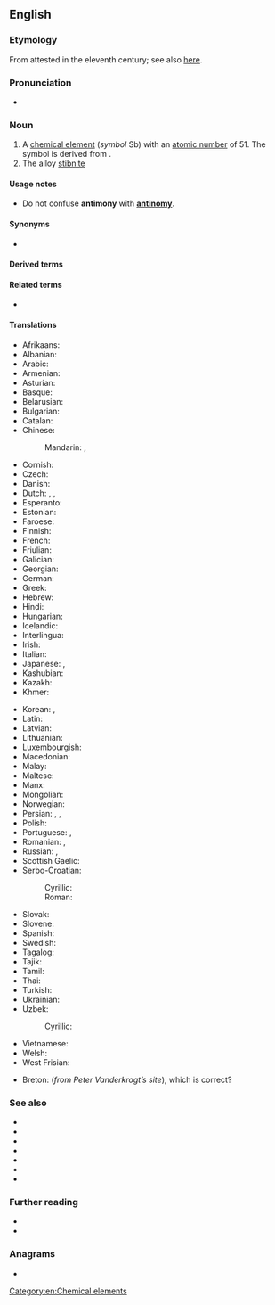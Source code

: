 ==English==
{{elements|Sb|tin|Sn|tellurium|Te}}
{{wikipedia}}

===Etymology===
From {{der|en|ML.|antimonium}} attested in the eleventh century; see also [[w:Antimony#Etymology|here]].

===Pronunciation===
* {{a|UK}} {{IPA|/ˈæn.tɪ.mə.niː/|lang=en}}

===Noun===
{{en-noun|-}}

# A [[chemical element]] (''symbol'' Sb) with an [[atomic number]] of 51. The symbol is derived from {{cog|la|stibium}}.
# The alloy [[stibnite]]

====Usage notes====
* Do not confuse '''antimony''' with '''[[antinomy]]'''.

====Synonyms====
* {{l|en|stibium}}

====Derived terms====
{{der3|antimonate|antimonial|antimonian|antimoniate|antimoniated|antimonic|antimonide|antimonioso-|[[antimonious]], [[antimonous]]|antimonite|[[antimoniuret]], [[antimoniuretted]]|antimony blende|antimony bloom|antimony glance|antimony hydride|antimonyl|[[antimony ocher]], [[antimony ochre]]|antimony oxide|antimony oxysulfide|antimony pentachloride|antimony pentafluoride|antimony pentoxide|[[antimony pentasulfide]], [[antimony pentasulphide]]|antimony quintachloride|antimony sesquioxide|[[antimony sulfide]], [[antimony sulphide]]|antimony tetroxide|antimony triacetate|antimony tribromide|antimony trichloride|antimony trifluoride|antimony trihydride|antimony triiodide|antimony trioxide|antimony triselenide|antimony tritelluride|antimony vermilion|arsenical antimony|black antimony|butter of antimony|crocus of antimony|crude antimony|flowers of antimony|glass of antimony|gray antimony|red antimony|regulus of antimony|saffron of antimony|[[sulfurated antimony]], [[sulphurated antimony]]|[[sulfide of antimony]], [[sulphide of antimony]]|tartarated antimony|[[pentasulfide antimony]], [[pentasulphide antimony]]|triphenylantimony|white antimony|lang=en}}

====Related terms====
* {{l|en|antimonium}}

====Translations====
{{trans-top|chemical element}}
* Afrikaans: {{t|af|antimoon}}
* Albanian: {{t+|sq|antimon}}
* Arabic: {{t|ar|أَنْتِيمُون|m|tr=ʾantimūn}}
* Armenian: {{t+|hy|ծարիր}}
* Asturian: {{t|ast|antimoniu|m}}
* Basque: {{t|eu|antimonioa}}
* Belarusian: {{t|be|сурма́|f}}
* Bulgarian: {{t|bg|антимо́н|m}}
* Catalan: {{t+|ca|antimoni|m}}
* Chinese:
*: Mandarin: {{t+|cmn|銻}}, {{t+|cmn|锑|tr=tī}}
* Cornish: {{t|kw|antymony}}
* Czech: {{t+|cs|antimon|m}}
* Danish: {{t+|da|antimon}}
* Dutch: {{t+|nl|antimonium|n}}, {{t+|nl|antimoon|n}}, {{t+|nl|stibium}}
* Esperanto: {{t+|eo|antimono}}
* Estonian: {{t+|et|antimon}}
* Faroese: {{t|fo|antimon}}
* Finnish: {{t+|fi|antimoni}}
* French: {{t+|fr|antimoine|m}}
* Friulian: {{t|fur|antimoni}}
* Galician: {{t+|gl|antimonio}}
* Georgian: {{t|ka|სტიბიუმი}}
* German: {{t+|de|Antimon|n}}
* Greek: {{t+|el|αντιμόνιο|n}}
* Hebrew: {{t+|he|אנטימון|m|tr=antimón}}
* Hindi: {{t+|hi|अंजन}}
* Hungarian: {{t+|hu|antimon}}
* Icelandic: {{t|is|antímon}}
* Interlingua: {{t|ia|antimonio}}
* Irish: {{t|ga|antamón|m}}
* Italian: {{t+|it|antimonio|m}}
* Japanese: {{t+|ja|アンチモン|tr=anchimon}}, {{t|ja|アンチモニー|tr=anchimonī}}
* Kashubian: {{t|csb|antimón}}
* Kazakh: {{t+|kk|сурьма}}
* Khmer: {{t|km|អង់ទីម៉ាន់|tr=ɑngtiiman}}
{{trans-mid}}
* Korean: {{t+|ko|안티몬}}, {{t|ko|안티모니}}
* Latin: {{t+|la|stibium}}
* Latvian: {{t|lv|antimons}}
* Lithuanian: {{t+|lt|stibis}}
* Luxembourgish: {{t|lb|Antimon}}
* Macedonian: {{t|mk|антимон|m}}
* Malay: {{t|ms|antimoni}}
* Maltese: {{t|mt|antimonju}}
* Manx: {{t|gv|antimoan}}
* Mongolian: {{t+|mn|будаг}}
* Norwegian: {{t|no|antimon}}
* Persian: {{t|fa|انتیموان|tr=antimoân}}, {{t|fa|روی سخته|tr=ruy saxte}}, {{t+|fa|سرمه|tr=sorme}}
* Polish: {{t+|pl|antymon|m}}
* Portuguese: {{t+|pt|antimónio|m}} {{qualifier|Portugal}}, {{t+|pt|antimônio|m}} {{qualifier|Brazil}}
* Romanian: {{t+|ro|antimoniu|n}}, {{t+|ro|stibiu}}
* Russian: {{t+|ru|сурьма́|f}}, {{t|ru|сти́биум|m}}
* Scottish Gaelic: {{t|gd|antamòn}}
* Serbo-Croatian:
*: Cyrillic: {{t|sh|а̀нтимон|m}}
*: Roman: {{t+|sh|àntimon|m}}
* Slovak: {{t|sk|antimón|m}}
* Slovene: {{t+|sl|antimon|m}}
* Spanish: {{t+|es|antimonio|m}}
* Swedish: {{t+|sv|antimon|n}}
* Tagalog: {{t|tl|antimonyo}}
* Tajik: {{t|tg|сурьма}}
* Tamil: {{t|ta|அந்திமன்}}
* Thai: {{t|th|พลวง|tr=pluang}}
* Turkish: {{t+|tr|antimon}}
* Ukrainian: {{t|uk|сурма́|f}}
* Uzbek: {{t|uz|sur’ma}}
*: Cyrillic: {{t+|uz|сурьма}}
* Vietnamese: {{t|vi|antimon}}
* Welsh: {{t+|cy|antimoni}}
* West Frisian: {{t|fy|antimoon|n}}
{{trans-bottom}}

{{trans-see|stibnite}}

<!--Remove this section once all of the translations below have been moved into the tables above.-->
{{checktrans-top}}
* Breton: {{t-check|br|antimoan}} (''from Peter Vanderkrogt’s site''), {{t-check|br|stibiom|m}} which is correct?
{{trans-mid}}
{{trans-bottom}}

===See also===
* {{l|en|allemonite}}
* {{l|en|kermesite}}
* {{l|en|leo ruber}}
* {{l|en|lupus metallorum}}
* {{l|en|plumbum nigrum}}
* {{l|en|proteus}}
* {{l|en|valentinite}}

===Further reading===
* {{R:WebMineral}}
* {{R:mindat}}

===Anagrams===
* {{anagrams|en|antinomy}}

[[Category:en:Chemical elements]]